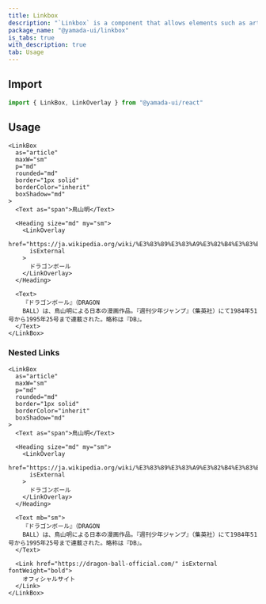 ```yaml
---
title: Linkbox
description: "`Linkbox` is a component that allows elements such as articles or cards to function as a single link."
package_name: "@yamada-ui/linkbox"
is_tabs: true
with_description: true
tab: Usage
---
```


## Import

```ts
import { LinkBox, LinkOverlay } from "@yamada-ui/react"
```

## Usage

```tsx
<LinkBox
  as="article"
  maxW="sm"
  p="md"
  rounded="md"
  border="1px solid"
  borderColor="inherit"
  boxShadow="md"
>
  <Text as="span">鳥山明</Text>

  <Heading size="md" my="sm">
    <LinkOverlay
      href="https://ja.wikipedia.org/wiki/%E3%83%89%E3%83%A9%E3%82%B4%E3%83%B3%E3%83%9C%E3%83%BC%E3%83%AB"
      isExternal
    >
      ドラゴンボール
    </LinkOverlay>
  </Heading>

  <Text>
    『ドラゴンボール』（DRAGON
    BALL）は、鳥山明による日本の漫画作品。『週刊少年ジャンプ』（集英社）にて1984年51号から1995年25号まで連載された。略称は『DB』。
  </Text>
</LinkBox>
```

### Nested Links

```tsx
<LinkBox
  as="article"
  maxW="sm"
  p="md"
  rounded="md"
  border="1px solid"
  borderColor="inherit"
  boxShadow="md"
>
  <Text as="span">鳥山明</Text>

  <Heading size="md" my="sm">
    <LinkOverlay
      href="https://ja.wikipedia.org/wiki/%E3%83%89%E3%83%A9%E3%82%B4%E3%83%B3%E3%83%9C%E3%83%BC%E3%83%AB"
      isExternal
    >
      ドラゴンボール
    </LinkOverlay>
  </Heading>

  <Text mb="sm">
    『ドラゴンボール』（DRAGON
    BALL）は、鳥山明による日本の漫画作品。『週刊少年ジャンプ』（集英社）にて1984年51号から1995年25号まで連載された。略称は『DB』。
  </Text>

  <Link href="https://dragon-ball-official.com/" isExternal fontWeight="bold">
    オフィシャルサイト
  </Link>
</LinkBox>
```
